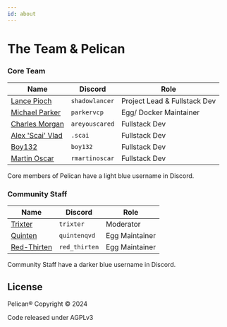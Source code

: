 ```yaml
---
id: about
---
```


# The Team & Pelican

### Core Team

| Name                                                   | Discord         | Role                        |
|--------------------------------------------------------|-----------------|-----------------------------|
| [Lance Pioch](https://github.com/lancepioch)           | `shadowlancer`  | Project Lead & Fullstack Dev|
| [Michael Parker](https://github.com/parkervcp)         | `parkervcp`     | Egg/ Docker Maintainer      |
| [Charles Morgan](https://github.com/notAreYouScared)   | `areyouscared`  | Fullstack Dev               |
| [Alex 'Scai' Vlad](https://github.com/alexevladgabriel)| `.scai`         | Fullstack Dev               |
| [Boy132](https://github.com/boy132)                    | `boy132`        | Fullstack Dev               |
| [Martin Oscar](https://github.com/RMartinOscar)        | `rmartinoscar`  | Fullstack Dev               |

Core members of Pelican have a light blue username in Discord.

### Community Staff

| Name                                           | Discord       | Role          |
|------------------------------------------------|---------------|---------------|
| [Trixter](https://github.com/TrixterTheTux)    | `trixter`     | Moderator     |
| [Quinten](https://github.com/QuintenQVD0)      | `quintenqvd`  | Egg Maintainer|
| [Red-Thirten](https://github.com/lilkingjr1)   | `red_thirten` | Egg Maintainer|

Community Staff have a darker blue username in Discord.

## License

Pelican® Copyright © 2024

Code released under AGPLv3
